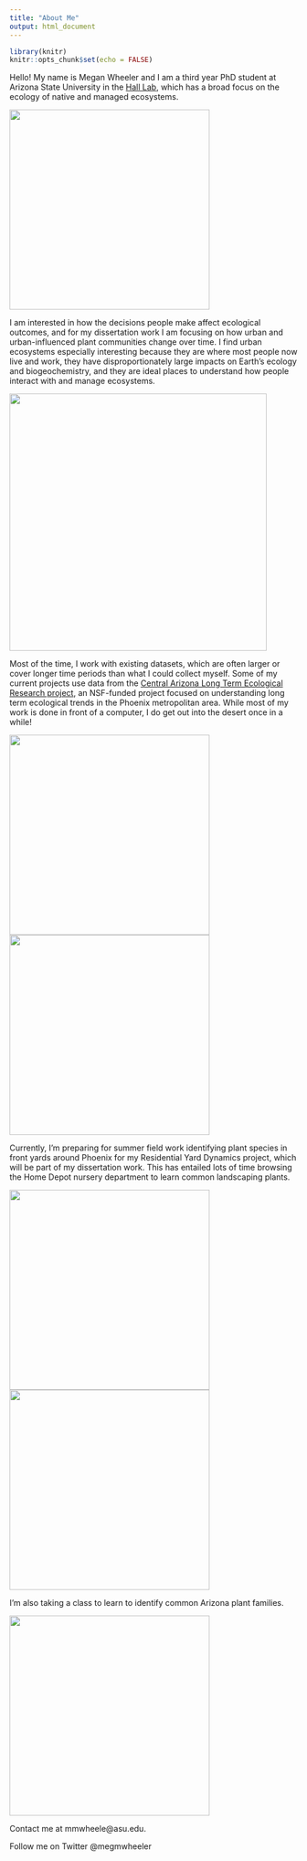 ```yaml
---
title: "About Me"
output: html_document
---
```


```r
library(knitr)
knitr::opts_chunk$set(echo = FALSE)
```

Hello! My name is Megan Wheeler and I am a third year PhD student at Arizona State University in the [Hall Lab](https://halllab.asu.edu/), which has a broad focus on the ecology of native and managed ecosystems.

<img src="images/me_gc.jpg" width="350px">

I am interested in how the decisions people make affect ecological outcomes, and for my dissertation work I am focusing on how urban and urban-influenced plant communities change over time. I find urban ecosystems especially interesting because they are where most people now live and work, they have disproportionately large impacts on Earth's ecology and biogeochemistry, and they are ideal places to understand how people interact with and manage ecosystems.

<img src="images/phx_aerial.jpg" width="450px">

Most of the time, I work with existing datasets, which are often larger or cover longer time periods than what I could collect myself. Some of my current projects use data from the [Central Arizona Long Term Ecological Research project](https://sustainability.asu.edu/caplter/), an NSF-funded project focused on understanding long term ecological trends in the Phoenix metropolitan area. While most of my work is done in front of a computer, I do get out into the desert once in a while! 

<img src="images/me_sme_cndep.jpg" width="350px">
<img src="images/me_cholla_dbh.JPG" width="350px">

Currently, I'm preparing for summer field work identifying plant species in front yards around Phoenix for my Residential Yard Dynamics project, which will be part of my dissertation work. This has entailed lots of time browsing the Home Depot nursery department to learn common landscaping plants.

<img src="images/hd_shrub.jpg" width="350px">
<img src="images/hd_euryops.jpg" width="350px">

I'm also taking a class to learn to identify common Arizona plant families.

<img src="images/helianthus.jpg" width="350px">

Contact me at mmwheele@asu.edu.

Follow me on Twitter @megmwheeler
